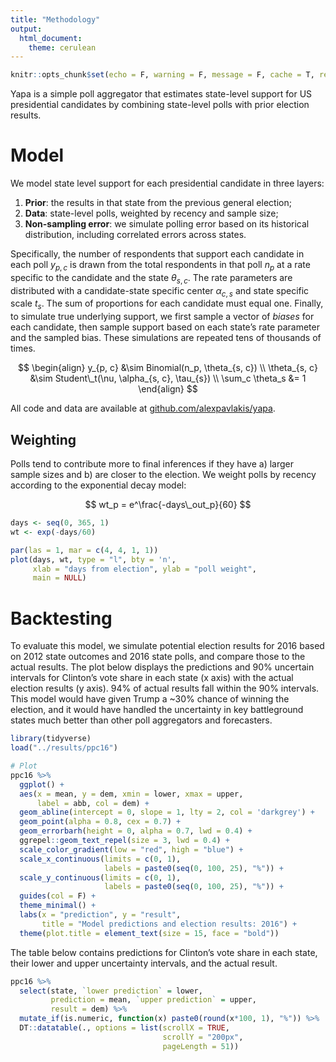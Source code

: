 ```yaml
---
title: "Methodology"
output: 
  html_document:
    theme: cerulean
---
```


```r
knitr::opts_chunk$set(echo = F, warning = F, message = F, cache = T, resuts = F, fig.align = 'center')
```


Yapa is a simple poll aggregator that estimates state-level support for US presidential candidates by combining state-level polls with prior election results.  

# Model

We model state level support for each presidential candidate in three layers:

1) **Prior**: the results in that state from the previous general election;
2) **Data**: state-level polls, weighted by recency and sample size;
3) **Non-sampling error**: we simulate polling error based on its historical distribution, including correlated errors across states.

Specifically, the number of respondents that support each candidate in each poll $y_{p, c}$ is drawn from the total respondents in that poll $n_p$ at a rate specific to the candidate and the state $\theta_{s, c}$.  The rate parameters are distributed with a candidate-state specific center $\alpha_{c, s}$ and state specific scale $t_s$.  The sum of proportions for each candidate must equal one.  Finally, to simulate true underlying support, we first sample a vector of *biases* for each candidate, then sample support based on each state's rate parameter and the sampled bias.  These simulations are repeated tens of thousands of times.

$$
\begin{align}
y_{p, c} &\sim Binomial(n_p, \theta_{s, c}) \\
\theta_{s, c} &\sim Student\_t(\nu, \alpha_{s, c}, \tau_{s}) \\
\sum_c \theta_s &= 1 
\end{align}
$$

All code and data are available at [github.com/alexpavlakis/yapa](https://github.com/alexpavlakis/yapa).

## Weighting 

Polls tend to contribute more to final inferences if they have a) larger sample sizes and b) are closer to the election. We weight polls by recency according to the exponential decay model:

$$
wt_p = e^\frac{-days\_out_p}{60}
$$

```r
days <- seq(0, 365, 1)
wt <- exp(-days/60)

par(las = 1, mar = c(4, 4, 1, 1))
plot(days, wt, type = "l", bty = 'n', 
     xlab = "days from election", ylab = "poll weight",
     main = NULL)
```

# Backtesting

To evaluate this model, we simulate potential election results for 2016 based on 2012 state outcomes and 2016 state polls, and compare those to the actual results.  The plot below displays the predictions and 90% uncertain intervals for Clinton's vote share in each state (x axis) with the actual election results (y axis).  94% of actual results fall within the 90% intervals.  This model would have given Trump a ~30% chance of winning the election, and it would have handled the uncertainty in key battleground states much better than other poll aggregators and forecasters.

```r
library(tidyverse)
load("../results/ppc16")

# Plot
ppc16 %>%
  ggplot() +
  aes(x = mean, y = dem, xmin = lower, xmax = upper, 
      label = abb, col = dem) + 
  geom_abline(intercept = 0, slope = 1, lty = 2, col = 'darkgrey') +
  geom_point(alpha = 0.8, cex = 0.7) +  
  geom_errorbarh(height = 0, alpha = 0.7, lwd = 0.4) +
  ggrepel::geom_text_repel(size = 3, lwd = 0.4) +
  scale_color_gradient(low = "red", high = "blue") +
  scale_x_continuous(limits = c(0, 1),
                     labels = paste0(seq(0, 100, 25), "%")) +
  scale_y_continuous(limits = c(0, 1),
                     labels = paste0(seq(0, 100, 25), "%")) +
  guides(col = F) +
  theme_minimal() +
  labs(x = "prediction", y = "result",
       title = "Model predictions and election results: 2016") +
  theme(plot.title = element_text(size = 15, face = "bold")) 

```

The table below contains predictions for Clinton's vote share in each state, their lower and upper uncertainty intervals, and the actual result.
```r
ppc16 %>%
  select(state, `lower prediction` = lower,
         prediction = mean, `upper prediction` = upper, 
         result = dem) %>%
  mutate_if(is.numeric, function(x) paste0(round(x*100, 1), "%")) %>%
  DT::datatable(., options = list(scrollX = TRUE, 
                                  scrollY = "200px",
                                  pageLength = 51))

```

